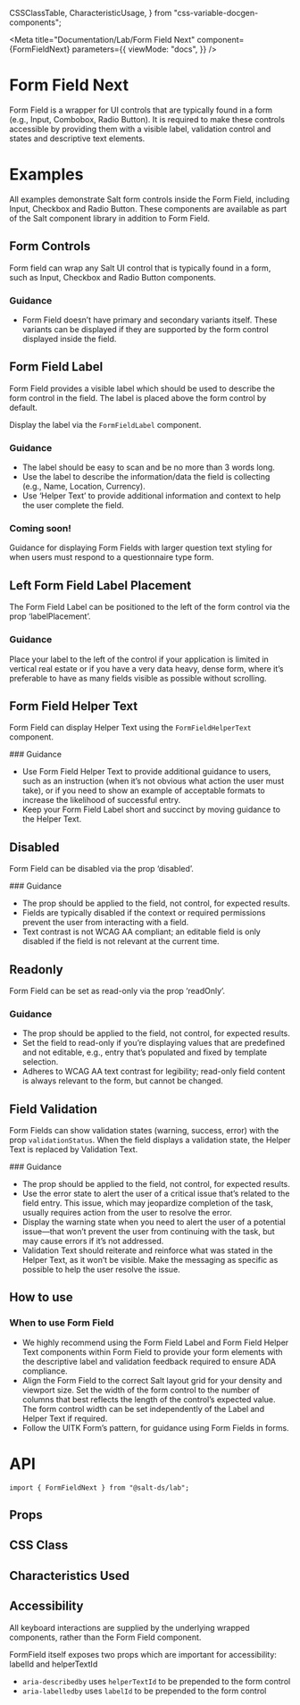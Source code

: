   CSSClassTable,
  CharacteristicUsage,
} from "css-variable-docgen-components";

<Meta
  title="Documentation/Lab/Form Field Next"
  component={FormFieldNext}
  parameters={{
    viewMode: "docs",
  }}
/>

# Form Field Next

Form Field is a wrapper for UI controls that are typically found in a form (e.g., Input, Combobox, Radio Button). It is required to make these controls accessible by providing them with a visible label, validation control and states and descriptive text elements.

<Canvas>
  <Story id="lab-form-field-next--default" />
</Canvas>

# Examples

All examples demonstrate Salt form controls inside the Form Field, including Input, Checkbox and Radio Button. These components are available as part of the Salt component library in addition to Form Field.

## Form Controls

Form field can wrap any Salt UI control that is typically found in a form, such as Input, Checkbox and Radio Button components.

<Canvas>
  <Story id="lab-form-field-next--with-controls" />
</Canvas>

### Guidance

- Form Field doesn’t have primary and secondary variants itself. These variants can be displayed if they are supported by the form control displayed inside the field.

## Form Field Label

Form Field provides a visible label which should be used to describe the form control in the field. The label is placed above the form control by default.

Display the label via the `FormFieldLabel` component.

<Canvas>
  <Story id="lab-form-field-next--skeleton" />
</Canvas>

### Guidance

- The label should be easy to scan and be no more than 3 words long.
- Use the label to describe the information/data the field is collecting (e.g., Name, Location, Currency).
- Use ‘Helper Text’ to provide additional information and context to help the user complete the field.

### Coming soon!

Guidance for displaying Form Fields with larger question text styling for when users must respond to a questionnaire type form.

## Left Form Field Label Placement

The Form Field Label can be positioned to the left of the form control via the prop ‘labelPlacement’.

<Canvas>
  <Story id="lab-form-field-next--label-left" />
</Canvas>

### Guidance

Place your label to the left of the control if your application is limited in vertical real estate or if you have a very data heavy, dense form, where it’s preferable to have as many fields visible as possible without scrolling.

## Form Field Helper Text

Form Field can display Helper Text using the `FormFieldHelperText` component.

<Canvas>
  <Story id="lab-form-field-next--label-left" />
</Canvas>
### Guidance

- Use Form Field Helper Text to provide additional guidance to users, such as an instruction (when it’s not obvious what action the user must take), or if you need to show an example of acceptable formats to increase the likelihood of successful entry.
- Keep your Form Field Label short and succinct by moving guidance to the Helper Text.

## Disabled

Form Field can be disabled via the prop ‘disabled’.

<Canvas>
  <Story id="lab-form-field-next--disabled" />
</Canvas>
### Guidance

- The prop should be applied to the field, not control, for expected results.
- Fields are typically disabled if the context or required permissions prevent the user from interacting with a field.
- Text contrast is not WCAG AA compliant; an editable field is only disabled if the field is not relevant at the current time.

## Readonly

Form Field can be set as read-only via the prop ‘readOnly’.

<Canvas>
  <Story id="lab-form-field-next--readonly" />
</Canvas>

### Guidance

- The prop should be applied to the field, not control, for expected results.
- Set the field to read-only if you’re displaying values that are predefined and not editable, e.g., entry that’s populated and fixed by template selection.
- Adheres to WCAG AA text contrast for legibility; read-only field content is always relevant to the form, but cannot be changed.

## Field Validation

Form Fields can show validation states (warning, success, error) with the prop `validationStatus`. When the field displays a validation state, the Helper Text is replaced by Validation Text.

<Canvas>
  <Story id="lab-form-field-next--with-validation" />
</Canvas>
### Guidance

- The prop should be applied to the field, not control, for expected results.
- Use the error state to alert the user of a critical issue that’s related to the field entry. This issue, which may jeopardize completion of the task, usually requires action from the user to resolve the error.
- Display the warning state when you need to alert the user of a potential issue—that won’t prevent the user from continuing with the task, but may cause errors if it’s not addressed.
- Validation Text should reiterate and reinforce what was stated in the Helper Text, as it won’t be visible. Make the messaging as specific as possible to help the user resolve the issue.

## How to use

### When to use Form Field

- We highly recommend using the Form Field Label and Form Field Helper Text components within Form Field to provide your form elements with the descriptive label and validation feedback required to ensure ADA compliance.
- Align the Form Field to the correct Salt layout grid for your density and viewport size. Set the width of the form control to the number of columns that best reflects the length of the control’s expected value. The form control width can be set independently of the Label and Helper Text if required.
- Follow the UITK Form’s pattern, for guidance using Form Fields in forms.

# API

```
import { FormFieldNext } from "@salt-ds/lab";
```

## Props

<ArgsTable of={FormFieldNext} />

## CSS Class

<CSSClassTable of={FormFieldNext} />

## Characteristics Used

<CharacteristicUsage of={FormFieldNext} />

## Accessibility

All keyboard interactions are supplied by the underlying wrapped components, rather than the Form Field component.

FormField itself exposes two props which are important for accessibility: labelId and helperTextId

- `aria-describedby` uses `helperTextId` to be prepended to the form control
- `aria-labelledby` uses `labelId` to be prepended to the form control

<HelpAndSupport />
